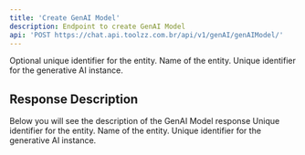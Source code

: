 ```yaml
---
title: 'Create GenAI Model'
description: Endpoint to create GenAI Model
api: 'POST https://chat.api.toolzz.com.br/api/v1/genAI/genAIModel/'
---
```


<Expandable title="Payload">
<ResponseField name="id" type="string">
  Optional unique identifier for the entity.
</ResponseField>
<ResponseField name="name" type="string" required>
  Name of the entity.
</ResponseField>
<ResponseField name="genAIId" type="string" required>
  Unique identifier for the generative AI instance.
</ResponseField>
</Expandable>


## Response Description 
Below you will see the description of the GenAI Model response
<ResponseField name="id" type="string" required>
  Unique identifier for the entity.
</ResponseField>
<ResponseField name="name" type="string" required>
  Name of the entity.
</ResponseField>
<ResponseField name="genAIId" type="string" required>
  Unique identifier for the generative AI instance.
</ResponseField>

